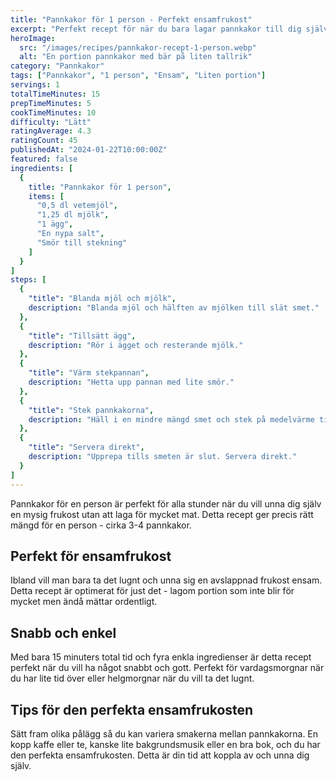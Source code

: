 ```yaml
---
title: "Pannkakor för 1 person - Perfekt ensamfrukost"
excerpt: "Perfekt recept för när du bara lagar pannkakor till dig själv. Lagom portion, enkelt och snabbt - idealiskt för en avslappnad ensamfrukost."
heroImage:
  src: "/images/recipes/pannkakor-recept-1-person.webp"
  alt: "En portion pannkakor med bär på liten tallrik"
category: "Pannkakor"
tags: ["Pannkakor", "1 person", "Ensam", "Liten portion"]
servings: 1
totalTimeMinutes: 15
prepTimeMinutes: 5
cookTimeMinutes: 10
difficulty: "Lätt"
ratingAverage: 4.3
ratingCount: 45
publishedAt: "2024-01-22T10:00:00Z"
featured: false
ingredients: [
  {
    title: "Pannkakor för 1 person",
    items: [
      "0,5 dl vetemjöl",
      "1,25 dl mjölk",
      "1 ägg",
      "En nypa salt",
      "Smör till stekning"
    ]
  }
]
steps: [
  {
    "title": "Blanda mjöl och mjölk",
    description: "Blanda mjöl och hälften av mjölken till slät smet."
  },
  {
    "title": "Tillsätt ägg",
    description: "Rör i ägget och resterande mjölk."
  },
  {
    "title": "Värm stekpannan",
    description: "Hetta upp pannan med lite smör."
  },
  {
    "title": "Stek pannkakorna",
    description: "Häll i en mindre mängd smet och stek på medelvärme tills den stelnar och kanterna lossnar, vänd och stek andra sidan."
  },
  {
    "title": "Servera direkt",
    description: "Upprepa tills smeten är slut. Servera direkt."
  }
]
---
```


Pannkakor för en person är perfekt för alla stunder när du vill unna dig själv en mysig frukost utan att laga för mycket mat. Detta recept ger precis rätt mängd för en person - cirka 3-4 pannkakor.

## Perfekt för ensamfrukost

Ibland vill man bara ta det lugnt och unna sig en avslappnad frukost ensam. Detta recept är optimerat för just det - lagom portion som inte blir för mycket men ändå mättar ordentligt.

## Snabb och enkel

Med bara 15 minuters total tid och fyra enkla ingredienser är detta recept perfekt när du vill ha något snabbt och gott. Perfekt för vardagsmorgnar när du har lite tid över eller helgmorgnar när du vill ta det lugnt.

## Tips för den perfekta ensamfrukosten

Sätt fram olika pålägg så du kan variera smakerna mellan pannkakorna. En kopp kaffe eller te, kanske lite bakgrundsmusik eller en bra bok, och du har den perfekta ensamfrukosten. Detta är din tid att koppla av och unna dig själv.
